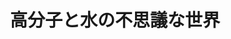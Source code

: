 ﻿---
title: "高分子と水の不思議な世界"
category: "その他"
vol: "75"
interviewee: "佐藤 満"
url: ""
tags: []
pdf: "75-3-sato.pdf"
career: ""
preface: "高分子関連の産業は日本の化学産業のほとんど を占めており、日本の社会に欠かせない存在であ る。現在、多くの高分子材料が開発されていて、 高層ビル、水道管や電線などのインフラ設備、医 療などあらゆる分野で利用されている。高分子の 研究は活発で、今でも数多くの新素材が開発され ている。今や高分子なくして私たちの生活は語れ ないものとなっている。 佐藤研究室では、水と高分子の関係について親 水性と疎水性の観点から研究し、特異な機能を もった高分子材料の開発を進めている。"
---
